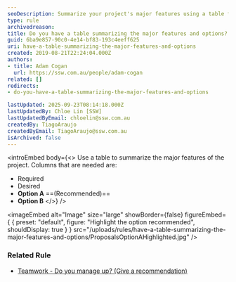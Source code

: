 ```yaml
---
seoDescription: Summarize your project's major features using a table format to clearly compare required elements, desired additions, and recommended options for informed decision-making.
type: rule
archivedreason:
title: Do you have a table summarizing the major features and options?
guid: 6ba9e857-90c0-4e14-bf83-193c4eeff625
uri: have-a-table-summarizing-the-major-features-and-options
created: 2019-08-21T22:24:04.000Z
authors:
- title: Adam Cogan
  url: https://ssw.com.au/people/adam-cogan
related: []
redirects:
- do-you-have-a-table-summarizing-the-major-features-and-options

lastUpdated: 2025-09-23T08:14:18.000Z
lastUpdatedBy: Chloe Lin [SSW]
lastUpdatedByEmail: chloelin@ssw.com.au
createdBy: TiagoAraujo
createdByEmail: TiagoAraujo@ssw.com.au
isArchived: false
---
```


<introEmbed
  body={<>
Use a table to summarize the major features of the project. Columns that are needed are:

* Required
* Desired
* **Option A** ==(Recommended)==
* **Option B**
  </>}
/>

<imageEmbed
  alt="Image"
  size="large"
  showBorder={false}
  figureEmbed={ {
    preset: "default",
    figure: "Highlight the option recommended",
    shouldDisplay: true
  } }
  src="/uploads/rules/have-a-table-summarizing-the-major-features-and-options/ProposalsOptionAHighlighted.jpg"
/>


### Related Rule

* [Teamwork - Do you manage up? (Give a recommendation)](/do-you-manage-up)
